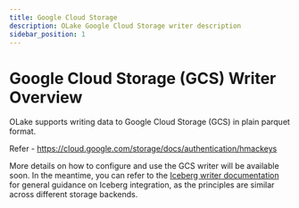 ```yaml
---
title: Google Cloud Storage
description: OLake Google Cloud Storage writer description
sidebar_position: 1
---
```


# Google Cloud Storage (GCS) Writer Overview

OLake supports writing data to Google Cloud Storage (GCS) in plain parquet format.

Refer - https://cloud.google.com/storage/docs/authentication/hmackeys

More details on how to configure and use the GCS writer will be available soon. In the meantime, you can refer to the [Iceberg writer documentation](../iceberg/overview) for general guidance on Iceberg integration, as the principles are similar across different storage backends.


